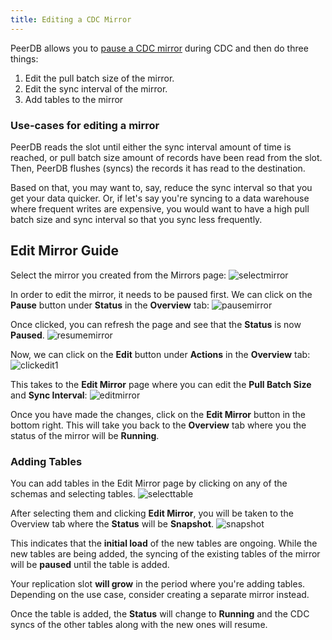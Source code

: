 ```yaml
---
title: Editing a CDC Mirror
---
```


PeerDB allows you to [pause a CDC mirror](/features/pause-mirror) during CDC and then do three things:
1. Edit the pull batch size of the mirror.
2. Edit the sync interval of the mirror.
3. Add tables to the mirror

### Use-cases for editing a mirror
PeerDB reads the slot until either the sync interval amount of time is reached, or pull batch size amount of records have been read from the slot.
Then, PeerDB flushes (syncs) the records it has read to the destination.

Based on that, you may want to, say, reduce the sync interval so that you get your data quicker.
Or, if let's say you're syncing to a data warehouse where frequent writes are expensive, you would want to have a high pull batch size and sync interval so that you sync less frequently.

## Edit Mirror Guide
Select the mirror you created from the Mirrors page:
![selectmirror](../images/pause-mirror/selectmirror.png)

In order to edit the mirror, it needs to be paused first. We can click on the **Pause** button under **Status** in the **Overview** tab:
![pausemirror](../images/pause-mirror/clickpause.png)

Once clicked, you can refresh the page and see that the **Status** is now **Paused**.
![resumemirror](../images/pause-mirror/resumemirror.png)

Now, we can click on the **Edit** button under **Actions** in the **Overview** tab:
![clickedit1](../images/edit-mirror/clickedit1.png)

This takes to the **Edit Mirror** page where you can edit the **Pull Batch Size** and **Sync Interval**:
![editmirror](../images/edit-mirror/editpage.png)

Once you have made the changes, click on the **Edit Mirror** button in the bottom right. This will take you back to the **Overview** tab where you the status of the mirror will be **Running**.

### Adding Tables
You can add tables in the Edit Mirror page by clicking on any of the schemas and selecting tables.
![selecttable](../images/ui-quickstart/tablemapping.png)

After selecting them and clicking **Edit Mirror**, you will be taken to the Overview tab where the **Status** will be **Snapshot**.
![snapshot](../images/edit-mirror/snapshotstatus.png)

This indicates that the **initial load** of the new tables are ongoing. While the new tables are being added, the syncing of the existing tables of the mirror will be **paused** until the table is added.

<Note>Your replication slot **will grow** in the period where you're adding tables. Depending on the use case, consider creating a separate mirror instead.</Note>

Once the table is added, the **Status** will change to **Running** and the CDC syncs of the other tables along with the new ones will resume.
